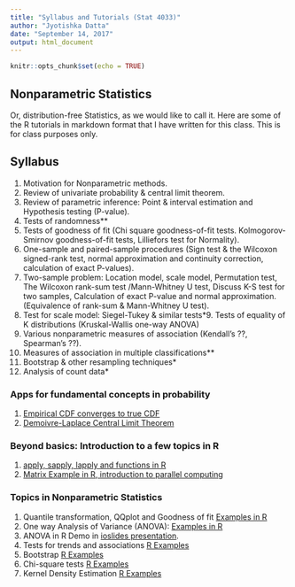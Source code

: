 ```yaml
---
title: "Syllabus and Tutorials (Stat 4033)"
author: "Jyotishka Datta"
date: "September 14, 2017"
output: html_document
---
```


```r
knitr::opts_chunk$set(echo = TRUE)
```

## Nonparametric Statistics 

Or, distribution-free Statistics, as we would like to call it. Here are some of the R tutorials in markdown format that I have written for this class. This is for class purposes only. 

## Syllabus 

1.  Motivation for Nonparametric methods. 
2.  Review of univariate probability & central limit theorem. 
3.  Review of parametric inference: Point & interval estimation and Hypothesis testing (P-value). 
4.  Tests of randomness** 
5.  Tests of goodness of fit (Chi square goodness-of-fit tests. Kolmogorov-Smirnov goodness-of-fit tests, Lilliefors test for Normality). 
6.  One-sample and paired-sample procedures (Sign test & the Wilcoxon signed-rank test, normal approximation and continuity correction, calculation of exact P-values). 
7.  Two-sample problem: Location model, scale model, Permutation test, The Wilcoxon rank-sum test /Mann-Whitney U test, Discuss K-S test for two samples, Calculation of exact P-value and normal approximation. (Equivalence of rank-sum & Mann-Whitney U test).
8.  Test for scale model: Siegel-Tukey & similar tests*9.  Tests of equality of K distributions (Kruskal-Wallis one-way ANOVA)
10.  Various nonparametric measures of association (Kendall's ??, Spearman's ??). 
11.  Measures of association in multiple classifications**
12.  Bootstrap & other resampling techniques*
13.  Analysis of count data*



### Apps for fundamental concepts in probability 

1.  [Empirical CDF converges to true CDF](https://jdatta.shinyapps.io/eCDFdemo/)
2.  [Demoivre-Laplace Central Limit Theorem](https://jdatta.shinyapps.io/demoivre/)

### Beyond basics: Introduction to a few topics in R

1.  [apply, sapply, lapply and functions in R](http://dattahub.github.io/stat4033/intro_R_pres.html)
2.  [Matrix Example in R, introduction to parallel computing](http://dattahub.github.io/stat5443/matrix_R.html)

### Topics in Nonparametric Statistics 

1.  Quantile transformation, QQplot and Goodness of fit [Examples in R](http://dattahub.github.io/stat4033/rvgen.html)
2.  One way Analysis of Variance (ANOVA): [Examples in R](http://dattahub.github.io/stat4033/anova_examples_doc.html)
3.  ANOVA in R Demo in [ioslides presentation](http://dattahub.github.io/stat4033/aovexamples.html).
4.  Tests for trends and associations [R Examples](http://dattahub.github.io/stat4033/association_demo.html#1)
5.  Bootstrap [R Examples](http://dattahub.github.io/stat4033/bootstrap_demo.html#1)
6.  Chi-square tests [R Examples](http://dattahub.github.io/stat4033/chisqdemo.html#1)
7.  Kernel Density Estimation [R Examples](http://dattahub.github.io/stat4033/kde_demo.html#1)
